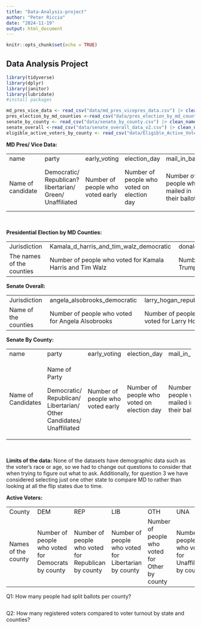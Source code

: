 ```yaml
---
title: "Data-Analysis-project"
author: "Peter Riccio"
date: "2024-11-19"
output: html_document
---
```


```r
knitr::opts_chunk$set(echo = TRUE)
```

## Data Analysis Project

```r
library(tidyverse)
library(dplyr)
library(janitor)
library(lubridate)
#install packages 
```

```r

md_pres_vice_data <- read_csv("data/md_pres_vicepres_data.csv") |> clean_names ()
pres_election_by_md_counties <-read_csv("data/pres_election_by_md_counties.csv") |> clean_names()
senate_by_county <- read_csv("data/senate_by_county.csv") |> clean_names ()
senate_overall <-read_csv("data/senate_overall_data_v2.csv") |> clean_names()
eligible_active_voters_by_county <- read_csv("data/Eligible_Active_Voters_by_County.csv")|> clean_names()

```

**MD Pres/ Vice Data:**

|  |  |  |  |  |  |  |  |
|----|----|----|----|----|----|----|----|
| name  | party | early_voting | election_day | mail_in_ballot | provisional | total | percentage |
| Name of candidate  | Democratic/ Republican? libertarian/ Green/ Unaffiliated | Number of people who voted early  | Number of people who voted on election day  | Number of people who mailed in their ballots  | Number of people who filled out provisional ballots | Total Number of people who voted  | The percentage of people who voted for each candidate  |

\

**Presidential Election by MD Counties:**

|  |  |  |  |  |  |
|----|----|----|----|----|----|
| Jurisdiction  | Kamala_d_harris_and_tim_walz_democratic  | donald_j_trump_and_jd_vance_republican | Chase_oliver_and_mile_ter_maat_libertatiran  | jill_ellen_stein_and_rudolph_ware_green  | Robert_f_kennendy_jr_and_nicole_shanahan_unaffiliated  |
| The names of the counties  | Number of people who voted for Kamala Harris and Tim Walz  | Number of people who voted for Donald Trump and JD Vance  | Number of people who voted for Chase Oliver and Mike Ter-maat | Number of people who voted for Jill Ellen Stein and Rudolph Ware Green  | Number of people who voted for Robert F Kennedy and Nicole Shanahan  |

**Senate Overall:**

|  |  |  |  |
|----|----|----|----|
| Jurisdiction  | angela_alsobrooks_democratic  | larry_hogan_republican | Mike_scott_libertarian  |
| Name of the counties  | Number of people who voted for Angela Alsobrooks  | Number of people who voted for Larry Hogan  | Number of people who voted for Mike Scott  |

**Senate By County:**

+--------------------+---------------------------------------------------------------------+----------------------------------+--------------------------------------------+----------------------------------------------+-----------------------------------------------------+----------------------------------+---------------------------------------------------+
| name               | party                                                               | early_voting                     | election_day                               | mail_in_ballot                               | provisional                                         | total                            | Percentage                                        |
+--------------------+---------------------------------------------------------------------+----------------------------------+--------------------------------------------+----------------------------------------------+-----------------------------------------------------+----------------------------------+---------------------------------------------------+
| Name of Candidates | Name of Party                                                       | Number of people who voted early | Number of people who voted on election day | Number of people who mailed in their ballots | Number of people who filled out provisional ballots | Total number of people who voted | Percentage of people who voted for each candidate |
|                    |                                                                     |                                  |                                            |                                              |                                                     |                                  |                                                   |
|                    | Democratic/ Republican/ Libertarian/ Other Candidates/ Unaffiliated |                                  |                                            |                                              |                                                     |                                  |                                                   |
+--------------------+---------------------------------------------------------------------+----------------------------------+--------------------------------------------+----------------------------------------------+-----------------------------------------------------+----------------------------------+---------------------------------------------------+

\

**Limits of the data:** None of the datasets have demographic data such as the voter's race or age, so we had to change out questions to consider that when trying to figure out what to ask. Additionally, for question 3 we have considered selecting just one other state to compare MD to rather than looking at all the flip states due to time. 

**Active Voters:** 

|  |  |  |  |  |  |  |  |  |
|----|----|----|----|----|----|----|----|----|
| County  | DEM  | REP  | LIB  | OTH  | UNA  | NLM  | GRN  | TOTAL  |
| Names of the county  | Number of people who voted for Democrats by county  | Number of people who voted for Republican by county | Number of people who voted for Libertarian by county | Number of people who voted for Other by county | Number of people who voted for Unaffiliated by county | Number of people who voted for the National Liberation Movement by county | Number of people who voted for Green by county | Total of people who voted by county  |

Q1: How many people had split ballots per county?

```r

```

Q2: How many registered voters compared to voter turnout by state and counties?
